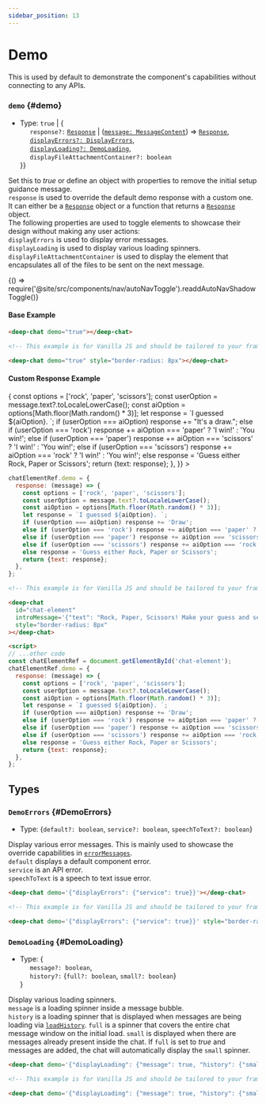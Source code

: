 ```yaml
---
sidebar_position: 13
---
```


# Demo

This is used by default to demonstrate the component's capabilities without connecting to any APIs.

### `demo` {#demo}

- Type: `true` | \{ <br />
  &nbsp;&nbsp;&nbsp;&nbsp; `response?:` [`Response`](/docs/connect#Response) | ([`message: MessageContent`](/docs/messages/#MessageContent)) => [`Response`](/docs/connect#Response), <br />
  &nbsp;&nbsp;&nbsp;&nbsp; [`displayErrors?: DisplayErrors`](#DisplayErrors), <br />
  &nbsp;&nbsp;&nbsp;&nbsp; [`displayLoading?: DemoLoading`](#DemoLoading), <br />
  &nbsp;&nbsp;&nbsp;&nbsp; `displayFileAttachmentContainer?: boolean` <br />
  }\}

Set this to _true_ or define an object with properties to remove the initial setup guidance message. <br />
`response` is used to override the default demo response with a custom one. It can either be a [`Response`](/docs/connect#Response) object or a function that returns
a [`Response`](/docs/connect#Response) object. <br />
The following properties are used to toggle elements to showcase their design without making any user actions: <br />
`displayErrors` is used to display error messages. <br />
`displayLoading` is used to display various loading spinners. <br />
`displayFileAttachmentContainer` is used to display the element that encapsulates all of the files to be sent on the next message. <br />


<BrowserOnly>{() => require('@site/src/components/nav/autoNavToggle').readdAutoNavShadowToggle()}</BrowserOnly>

#### Base Example

<ComponentContainer>
  <DeepChatBrowser style={{borderRadius: '8px'}} demo={true}></DeepChatBrowser>
</ComponentContainer>

<Tabs>
<TabItem value="js" label="Sample code">

```html
<deep-chat demo="true"></deep-chat>
```

</TabItem>
<TabItem value="py" label="Full code">

```html
<!-- This example is for Vanilla JS and should be tailored to your framework (see Examples) -->

<deep-chat demo="true" style="border-radius: 8px"></deep-chat>
```

</TabItem>
</Tabs>

<LineBreak></LineBreak>

#### Custom Response Example

<ComponentContainer>
  <DeepChatBrowser
    style={{borderRadius: '8px'}}
    introMessage={{text: 'Rock, Paper, Scissors! Make your guess and see who wins!'}}
    demo={{
      response: (message) => {
        const options = ['rock', 'paper', 'scissors'];
        const userOption = message.text?.toLocaleLowerCase();
        const aiOption = options[Math.floor(Math.random() * 3)];
        let response = `I guessed ${aiOption}. `;
        if (userOption === aiOption) response += "It's a draw.";
        else if (userOption === 'rock') response += aiOption === 'paper' ? 'I win!' : 'You win!';
        else if (userOption === 'paper') response += aiOption === 'scissors' ? 'I win!' : 'You win!';
        else if (userOption === 'scissors') response += aiOption === 'rock' ? 'I win!' : 'You win!';
        else response = 'Guess either Rock, Paper or Scissors';
        return {text: response};
      },
    }}
  ></DeepChatBrowser>
</ComponentContainer>

<Tabs>
<TabItem value="js" label="Sample code">

```javascript
chatElementRef.demo = {
  response: (message) => {
    const options = ['rock', 'paper', 'scissors'];
    const userOption = message.text?.toLocaleLowerCase();
    const aiOption = options[Math.floor(Math.random() * 3)];
    let response = `I guessed ${aiOption}. `;
    if (userOption === aiOption) response += 'Draw';
    else if (userOption === 'rock') response += aiOption === 'paper' ? 'I win!' : 'You win!';
    else if (userOption === 'paper') response += aiOption === 'scissors' ? 'I win!' : 'You win!';
    else if (userOption === 'scissors') response += aiOption === 'rock' ? 'I win!' : 'You win!';
    else response = 'Guess either Rock, Paper or Scissors';
    return {text: response};
  },
};
```

</TabItem>
<TabItem value="py" label="Full code">

```html
<!-- This example is for Vanilla JS and should be tailored to your framework (see Examples) -->

<deep-chat
  id="chat-element"
  introMessage='{"text": "Rock, Paper, Scissors! Make your guess and see who wins!"}'
  style="border-radius: 8px"
></deep-chat>

<script>
// ...other code
const chatElementRef = document.getElementById('chat-element');
chatElementRef.demo = {
  response: (message) => {
    const options = ['rock', 'paper', 'scissors'];
    const userOption = message.text?.toLocaleLowerCase();
    const aiOption = options[Math.floor(Math.random() * 3)];
    let response = `I guessed ${aiOption}. `;
    if (userOption === aiOption) response += 'Draw';
    else if (userOption === 'rock') response += aiOption === 'paper' ? 'I win!' : 'You win!';
    else if (userOption === 'paper') response += aiOption === 'scissors' ? 'I win!' : 'You win!';
    else if (userOption === 'scissors') response += aiOption === 'rock' ? 'I win!' : 'You win!';
    else response = 'Guess either Rock, Paper or Scissors';
    return {text: response};
  },
};
```

</TabItem>
</Tabs>

<LineBreak></LineBreak>

## Types

### `DemoErrors` {#DemoErrors}

- Type: \{`default?: boolean`, `service?: boolean`, `speechToText?: boolean`\}

Display various error messages. This is mainly used to showcase the override capabilities in [`errorMessages`](/docs/messages#errorMessages). <br />
`default` displays a default component error. <br />
`service` is an API error. <br />
`speechToText` is a speech to text issue error.

<ComponentContainer>
  <DeepChatBrowser style={{borderRadius: '8px'}} demo={{displayErrors: {service: true}}}></DeepChatBrowser>
</ComponentContainer>

<Tabs>
<TabItem value="js" label="Sample code">

```html
<deep-chat demo='{"displayErrors": {"service": true}}'></deep-chat>
```

</TabItem>
<TabItem value="py" label="Full code">

```html
<!-- This example is for Vanilla JS and should be tailored to your framework (see Examples) -->

<deep-chat demo='{"displayErrors": {"service": true}}' style="border-radius: 8px"></deep-chat>
```

</TabItem>
</Tabs>

<LineBreak></LineBreak>

### `DemoLoading` {#DemoLoading}

- Type: \{ <br />
  &nbsp;&nbsp;&nbsp;&nbsp; `message?: boolean`, <br />
  &nbsp;&nbsp;&nbsp;&nbsp; `history?:` \{`full?: boolean`, `small?: boolean`} <br />
  \}

Display various loading spinners. <br />
`message` is a loading spinner inside a message bubble. <br />
`history` is a loading spinner that is displayed when messages are being loading via [`loadHistory`](/docs/interceptors#loadHistory).
`full` is a spinner that covers the entire chat message window on the initial load. `small` is displayed when there are messages
already present inside the chat. If `full` is set to _true_ and messages are added, the chat will automatically display the `small`
spinner. <br />

<ComponentContainer>
  <DeepChatBrowser
    style={{borderRadius: '8px'}}
    demo={{displayLoading: {message: true, history: {small: true}}}}
  ></DeepChatBrowser>
</ComponentContainer>

<Tabs>
<TabItem value="js" label="Sample code">

```html
<deep-chat demo='{"displayLoading": {"message": true, "history": {"small": true}}}'></deep-chat>
```

</TabItem>
<TabItem value="py" label="Full code">

```html
<!-- This example is for Vanilla JS and should be tailored to your framework (see Examples) -->

<deep-chat demo='{"displayLoading": {"message": true, "history": {"small": true}}}' style="border-radius: 8px"></deep-chat>
```

</TabItem>
</Tabs>

<LineBreak></LineBreak>
